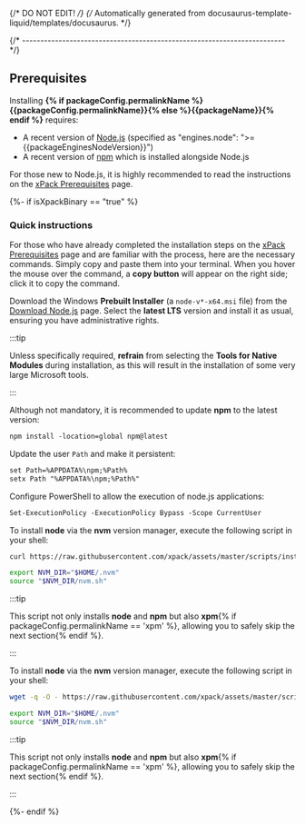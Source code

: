 {/* DO NOT EDIT! */}
{/* Automatically generated from docusaurus-template-liquid/templates/docusaurus. */}


{/* ------------------------------------------------------------------------ */}

## Prerequisites

Installing **{% if packageConfig.permalinkName %}{{packageConfig.permalinkName}}{% else %}{{packageName}}{% endif %}** requires:

- A recent version of [Node.js](https://nodejs.org) (specified as "engines.node": ">={{packageEnginesNodeVersion}}")
- A recent version of [npm](https://docs.npmjs.com/cli/npm) which is installed alongside Node.js

For those new to Node.js, it is highly recommended to read the instructions
on the [xPack Prerequisites](https://xpack.github.io/install/) page.

{%- if isXpackBinary == "true" %}

### Quick instructions

For those who have already completed the installation steps on the
[xPack Prerequisites](https://xpack.github.io/install/) page and are
familiar with the process, here are the necessary commands.
Simply copy and paste them into your terminal. When you hover the mouse
over the command, a **copy button** will appear on
the right side; click it to copy the command.

<Tabs groupId="operating-systems">

<TabItem value="windows" label="Windows" default>

Download the Windows **Prebuilt Installer** (a `node-v*-x64.msi` file) from the
[Download Node.js](https://nodejs.org/en/download/prebuilt-installer)
page. Select the **latest LTS** version
and install it as usual, ensuring you have administrative rights.

:::tip

Unless specifically required, **refrain** from selecting the
**Tools for Native Modules** during installation, as this will
result in the installation of some very large Microsoft tools.

:::

Although not mandatory, it is recommended to update **npm** to the
latest version:

```txt
npm install -location=global npm@latest
```

Update the user `Path` and make it persistent:

```txt
set Path=%APPDATA%\npm;%Path%
setx Path "%APPDATA%\npm;%Path%"
```

Configure PowerShell to allow the execution of node.js applications:

```txt
Set-ExecutionPolicy -ExecutionPolicy Bypass -Scope CurrentUser
```

</TabItem>

<TabItem value="macos" label="macOS">

To install **node** via the **nvm** version manager,
execute the following script in your shell:

```sh
curl https://raw.githubusercontent.com/xpack/assets/master/scripts/install-nvm-node-npm-xpm.sh | ${SHELL}

export NVM_DIR="$HOME/.nvm"
source "$NVM_DIR/nvm.sh"
```

:::tip

This script not only installs **node** and **npm** but
also **xpm**{% if packageConfig.permalinkName == 'xpm' %}, allowing you to safely skip the next section{% endif %}.

:::

</TabItem>

<TabItem value="linux" label="GNU/Linux">

To install **node** via the **nvm** version manager,
execute the following script in your shell:

```sh
wget -q -O - https://raw.githubusercontent.com/xpack/assets/master/scripts/install-nvm-node-npm-xpm.sh | ${SHELL}

export NVM_DIR="$HOME/.nvm"
source "$NVM_DIR/nvm.sh"
```

:::tip

This script not only installs **node** and **npm** but
also **xpm**{% if packageConfig.permalinkName == 'xpm' %}, allowing you to safely skip the next section{% endif %}.

:::

</TabItem>

</Tabs>

{%- endif %}
